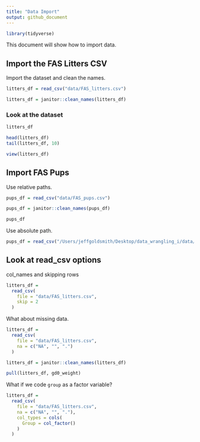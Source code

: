 ```yaml
---
title: "Data Import"
output: github_document
---
```


```r
library(tidyverse)
```



This document will show how to import data.


## Import the FAS Litters CSV

Import the dataset and clean the names. 

```r
litters_df = read_csv("data/FAS_litters.csv")

litters_df = janitor::clean_names(litters_df)
```


### Look at the dataset

```r
litters_df

head(litters_df)
tail(litters_df, 10)
```

```r
view(litters_df)
```


## Import FAS Pups


Use relative paths. 


```r
pups_df = read_csv("data/FAS_pups.csv")

pups_df = janitor::clean_names(pups_df)

pups_df
```


Use absolute path. 

```r
pups_df = read_csv("/Users/jeffgoldsmith/Desktop/data_wrangling_i/data/FAS_pups.csv")
```


## Look at read_csv options

col_names and skipping rows

```r
litters_df = 
  read_csv(
    file = "data/FAS_litters.csv",
    skip = 2
  )
```


What about missing data.

```r
litters_df = 
  read_csv(
    file = "data/FAS_litters.csv",
    na = c("NA", "", ".")
  )

litters_df = janitor::clean_names(litters_df)

pull(litters_df, gd0_weight)
```

What if we code `group` as a factor variable?

```r
litters_df = 
  read_csv(
    file = "data/FAS_litters.csv",
    na = c("NA", "", "."), 
    col_types = cols(
      Group = col_factor()
    )
  )
```







